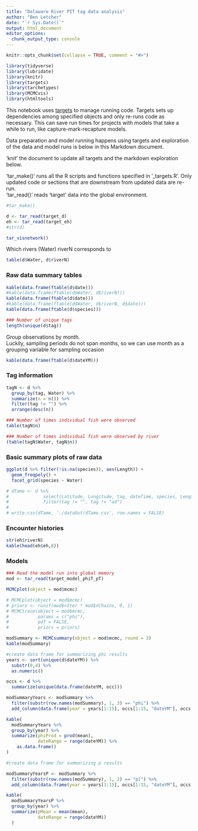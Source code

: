 ```yaml
---
title: "Delaware River PIT tag data analysis"
author: "Ben Letcher"
date: "`r Sys.Date()`"
output: html_document
editor_options: 
  chunk_output_type: console
---
```


```r
knitr::opts_chunk$set(collapse = TRUE, comment = "#>")

library(tidyverse)
library(lubridate)
library(knitr)
library(targets)
library(tarchetypes)
library(MCMCvis)
library(htmltools)

```

This notebook uses [targets](https://books.ropensci.org/targets/) to manage running code. Targets sets up dependencies among specified objects and only re-runs code as necessary. This can save run times for projects with models that take a while to run, like capture-mark-recapture models.  

Data preparation and model running happens using targets and exploration of the data and model runs is below in this Markdown document.  

'knit' the document to update all targets and the markdown exploration below.  

'tar_make()' runs all the R scripts and functions specified in '_targets.R'. Only updated code or sections that are downstream from updated data are re-run.  
'tar_read()' reads 'target' data into the global environment.
```r
#tar_make()

d <- tar_read(target_d)
eh <- tar_read(target_eh)
#str(d)
```


```r
tar_visnetwork()
```

Which rivers (Water) riverN corresponds to
```r
table(d$Water, d$riverN)
```

### Raw data summary tables
```r

kable(data.frame(ftable(d$date)))
#kable(data.frame(ftable(d$Water, d$riverN)))
kable(data.frame(ftable(d$date)))
#kable(data.frame(ftable(d$Water, d$riverN, d$date)))
kable(data.frame(ftable(d$species)))

### Number of unique tags
length(unique(d$tag))
```

Group observations by month.  
Luckily, sampling periods do not span months, so we can use month as a grouping variable for sampling occasion
```r
kable(data.frame(ftable(d$dateYM)))

```

### Tag information
```r

tagN <- d %>% 
  group_by(tag, Water) %>%
  summarize(n = n()) %>%
  filter(tag != "") %>%
  arrange(desc(n))

### Number of times individual fish were observed
table(tagN$n)

### Number of times individual fish were observed by river
(table(tagN$Water, tagN$n))

```

### Basic summary plots of raw data
```r

ggplot(d %>% filter(!is.na(species)), aes(Length)) +
  geom_freqpoly() +
  facet_grid(species ~ Water)

```

```r

# dTame <- d %>% 
#             select(Latitude, Longitude, tag, dateTime, species, Length, Weight) %>%
#             filter(tag != "", tag != "ad")
#             
# write.csv(dTame, './dataOut/dTame.csv', row.names = FALSE)

```



### Encounter histories
```r

str(eh$riverN)
kable(head(eh$eh,8))
```

### Models

```r
### Read the model run into global memory
mod <- tar_read(target_model_phiT_pT)

MCMCplot(object = mod$mcmc)

# MCMCplot(object = mod$mcmc)
# priors <- runif(mod$nIter * mod$nChains, 0, 1)
# MCMCtrace(object = mod$mcmc,
#           params = c("phi"),
#           pdf = FALSE, 
#           priors = priors)

modSummary <- MCMCsummary(object = mod$mcmc, round = 3) 
kable(modSummary)

#create data frame for summarizing phi results
years <- sort(unique(d$dateYM)) %>%
  substr(0,4) %>%
  as.numeric()

occs <- d %>%
  summarize(unique(data.frame(dateYM, occ)))

```

```r

modSummaryYears <- modSummary %>%
  filter(substr(row.names(modSummary), 1, 3) == "phi") %>%
  add_column(data.frame(year = years[1:15], occs[1:15, "dateYM"], occs[1:15, "occ"])) 

kable(
  modSummaryYears %>%
  group_by(year) %>%
  summarize(phiProd = prod(mean),
            dateRange = range(dateYM)) %>%
    as.data.frame()
)

```


```r
#create data frame for summarizing p results

modSummaryYearsP <- modSummary %>%
  filter(substr(row.names(modSummary), 1, 2) == "p[") %>%
  add_column(data.frame(year = years[1:15], occs[1:15, "dateYM"], occs[1:15, "occ"])) 

kable(
  modSummaryYearsP %>%
  group_by(year) %>%
  summarize(pMean = mean(mean),
            dateRange = range(dateYM))
  )
```

